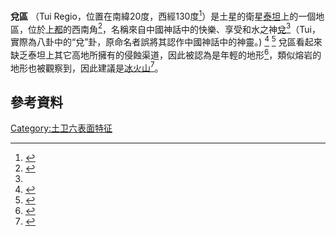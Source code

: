{{coord|20|S|130|W|globe:titan|name=Tui Regio}}
{{Infobox feature on Titan
|name=兌區
|image=
|caption=
|type=區
|latitude=20
|N_or_S=S
|longitude=130
|E_or_W=W
|diameter=
|eponym=[[兌卦|兌]]（“中國神話人物”，實際為八卦之一，命名人將八卦誤認為一神靈。）
}}
'''兌區''' （Tui Regio，位置在南緯20度，西經130度<ref name="1082.pdf">{{cite web| url=http://www.lpi.usra.edu/meetings/lpsc2006/pdf/1082.pdf| title=Titan: Nomenclature System and the Very First Names For One More World| first=T. C.| last=Owen| coauthors=K. Aksnes, R. Beebe, J. Blue, A. Brahic, G. A. Burba, B. A. Smith, V. G. Tejfel| publisher=Lunar and Planetary Science XXXVII| year=2006| format=PDF| accessdate=2009-05-03| archive-date=2016-03-03| archive-url=https://web.archive.org/web/20160303172250/http://www.lpi.usra.edu/meetings/lpsc2006/pdf/1082.pdf| dead-url=no}}</ref>）是土星的衛星[[土衛六|泰坦]]上的一個地區，位於[[上都_(土衛六)|上都]]的西南角<ref>{{cite web| url=http://planetarynames.wr.usgs.gov/images/Titan_comp.pdf| title=Titan map| format=PDF| publisher=USGS| accessdate=2009-05-03| archive-date=2011-06-05| archive-url=https://web.archive.org/web/20110605000443/http://planetarynames.wr.usgs.gov/images/Titan_comp.pdf| dead-url=no}}</ref>，名稱來自中國神話中的快樂、享受和水之神[[兌卦|兌]]<ref name="1082.pdf"/>（Tui，實際為八卦中的“兌”卦，原命名者誤將其認作中國神話中的神靈。) <ref>{{cite web| url=http://www.huanqiukexue.com/html/translate/2010/0326/9737_2.html| title=2010年04期《环球科学》专有名词| deadurl=yes| archiveurl=https://web.archive.org/web/20140714153021/http://www.huanqiukexue.com/html/translate/2010/0326/9737_2.html| archivedate=2014-07-14| accessdate=2013-07-27}}</ref> <ref>{{cite web| url=http://www.happy-gods.com/happy-gods.html| title=Who are the happy gods?| accessdate=2013-07-27| archive-date=2020-11-12| archive-url=https://web.archive.org/web/20201112033736/http://www.happy-gods.com/happy-gods.html| dead-url=no}}</ref> 兌區看起來缺乏泰坦上其它高地所擁有的侵蝕渠道，因此被認為是年輕的地形<ref>{{cite web| url=http://www.planetary.org/blog/article/00000732/| title=Peeking Through the Haze: Titan's Surface, part I| date=October 12, 2006| first=Brad| last=Thomson| accessdate=2009-05-03| archive-date=2011-08-18| archive-url=https://web.archive.org/web/20110818211858/http://www.planetary.org/blog/article/00000732/| dead-url=no}}</ref>，類似熔岩的地形也被觀察到，因此建議是[[冰火山|冰火山]]<ref>{{cite journal| url=http://www.agu.org/pubs/crossref/2006/2006GL026843.shtml| journal=Geophysical Research Letters| volume=33| pages=L16204| doi=10.1029/2006GL026843| year=2006| title=Cassini observations of flow-like features in western Tui Regio, Titan| first=Jason W.| last=Barnes| coauthors=Robert H. Brown, Jani Radebaugh, Bonnie J. Buratti, Christophe Sotin, Stephane Le Mouelic, Sebastien Rodriguez, Elizabeth P. Turtle, Jason Perry, Roger Clark, Kevin H. Baines, Phillip D. Nicholson| access-date=2009-05-03| archive-date=2011-07-16| archive-url=https://web.archive.org/web/20110716162712/http://www.agu.org/pubs/crossref/2006/2006GL026843.shtml| dead-url=no}}</ref>。

== 參考資料 ==
{{reflist}}

[[Category:土卫六表面特征|Category:土卫六表面特征]]

{{土衛六}}{{crater-stub}}